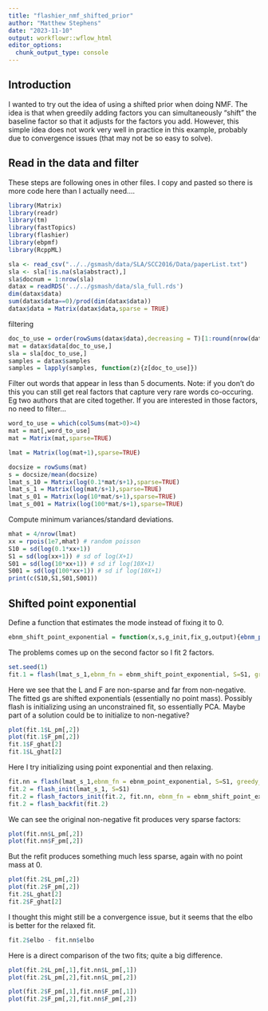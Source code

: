 ```yaml
---
title: "flashier_nmf_shifted_prior"
author: "Matthew Stephens"
date: "2023-11-10"
output: workflowr::wflow_html
editor_options:
  chunk_output_type: console
---
```


## Introduction

I wanted to try out the idea of using a shifted prior when doing NMF.
The idea is that when greedily adding factors you can simultaneously "shift" the baseline factor so that it adjusts for the factors you add.
However, this simple idea does not work very well in practice in this example, probably due to convergence issues (that may not be so easy to solve).

## Read in the data and filter

These steps are following ones in other files. I copy and pasted so there is more code here than I actually need....
```r
library(Matrix)
library(readr)
library(tm)
library(fastTopics)
library(flashier)
library(ebpmf)
library(RcppML)

sla <- read_csv("../../gsmash/data/SLA/SCC2016/Data/paperList.txt")
sla <- sla[!is.na(sla$abstract),]
sla$docnum = 1:nrow(sla)
datax = readRDS('../../gsmash/data/sla_full.rds')
dim(datax$data)
sum(datax$data==0)/prod(dim(datax$data))
datax$data = Matrix(datax$data,sparse = TRUE)
```

filtering

```r
doc_to_use = order(rowSums(datax$data),decreasing = T)[1:round(nrow(datax$data)*0.6)]
mat = datax$data[doc_to_use,]
sla = sla[doc_to_use,]
samples = datax$samples
samples = lapply(samples, function(z){z[doc_to_use]})
```

Filter out words that appear in less than 5 documents. 
Note: if you don't do this you can still get real factors that capture
very rare words co-occuring. Eg two authors that are cited together.
If you are interested in those factors, no need to filter...
```r
word_to_use = which(colSums(mat>0)>4)
mat = mat[,word_to_use]
mat = Matrix(mat,sparse=TRUE)
```


```r
lmat = Matrix(log(mat+1),sparse=TRUE)

docsize = rowSums(mat)
s = docsize/mean(docsize)
lmat_s_10 = Matrix(log(0.1*mat/s+1),sparse=TRUE)
lmat_s_1 = Matrix(log(mat/s+1),sparse=TRUE)
lmat_s_01 = Matrix(log(10*mat/s+1),sparse=TRUE)
lmat_s_001 = Matrix(log(100*mat/s+1),sparse=TRUE)
```


Compute minimum variances/standard deviations.
```r
mhat = 4/nrow(lmat)
xx = rpois(1e7,mhat) # random poisson
S10 = sd(log(0.1*xx+1))
S1 = sd(log(xx+1)) # sd of log(X+1)
S01 = sd(log(10*xx+1)) # sd if log(10X+1)
S001 = sd(log(100*xx+1)) # sd if log(10X+1)
print(c(S10,S1,S01,S001))
```

## Shifted point exponential

Define a function that estimates the mode instead of fixing it to 0.
```r
ebnm_shift_point_exponential = function(x,s,g_init,fix_g,output){ebnm_point_exponential(x,s,g_init=g_init, fix_g = fix_g, output=output, mode="estimate")}
```

The problems comes up on the second factor so I fit 2 factors.
```r
set.seed(1)
fit.1 = flash(lmat_s_1,ebnm_fn = ebnm_shift_point_exponential, S=S1, greedy_Kmax = 2)
```

Here we see that the L and F are non-sparse and far from non-negative.
The fitted gs are shifted exponentials (essentially no point mass). 
Possibly flash is initializing using an unconstrained fit, so essentially PCA. Maybe part of a solution could be to initialize to non-negative?
```r
plot(fit.1$L_pm[,2])
plot(fit.1$F_pm[,2])
fit.1$F_ghat[2]
fit.1$L_ghat[2]
```

Here I try initializing using point exponential and then relaxing.
```r
fit.nn = flash(lmat_s_1,ebnm_fn = ebnm_point_exponential, S=S1, greedy_Kmax = 2)
fit.2 = flash_init(lmat_s_1, S=S1)
fit.2 = flash_factors_init(fit.2, fit.nn, ebnm_fn = ebnm_shift_point_exponential)
fit.2 = flash_backfit(fit.2)
```

We can see the original non-negative fit produces very sparse factors:
```r
plot(fit.nn$L_pm[,2])
plot(fit.nn$F_pm[,2])
```

But the refit produces something much less sparse, again with no point mass at 0.
```r
plot(fit.2$L_pm[,2])
plot(fit.2$F_pm[,2])
fit.2$L_ghat[2]
fit.2$F_ghat[2]
```

I thought this might still be a convergence issue, but it seems that
the elbo is better for the relaxed fit.
```r
fit.2$elbo - fit.nn$elbo
```

Here is a direct comparison of the two fits; quite a big difference.
```r
plot(fit.2$L_pm[,1],fit.nn$L_pm[,1])
plot(fit.2$L_pm[,2],fit.nn$L_pm[,2])

plot(fit.2$F_pm[,1],fit.nn$F_pm[,1])
plot(fit.2$F_pm[,2],fit.nn$F_pm[,2])
```


